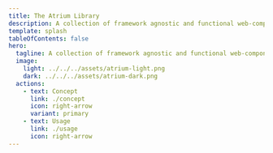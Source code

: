 ```yaml
---
title: The Atrium Library
description: A collection of framework agnostic and functional web-components and templates for building Websites.
template: splash
tableOfContents: false
hero:
  tagline: A collection of framework agnostic and functional web-components and templates for building Websites.
  image:
    light: ../../../assets/atrium-light.png
    dark: ../../../assets/atrium-dark.png
  actions:
    - text: Concept
      link: ./concept
      icon: right-arrow
      variant: primary
    - text: Usage
      link: ./usage
      icon: right-arrow
---
```



<div class="not-content min-h-[700px]">
  <Browser client:only="vue" />
</div>

<div class="py-20">
  <CardGrid>
    <LinkCard
      title="@sv/components"
      description="This package contains all component templates and the cli for use."
      href="/atrium/packages/components/"
    />
    <LinkCard
      title="@sv/elements"
      description="A library of reusable and high quality custom-elements."
      href="/atrium/packages/elements/"
    />
    <LinkCard
      title="@sv/codestyle"
      description="Codestyle and configuration for all projects."
      href="/atrium/packages/codestyle/"
    />
  </CardGrid>
</div>

<Projects />
